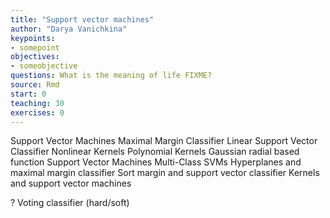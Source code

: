 ```yaml
---
title: "Support vector machines"
author: "Darya Vanichkina"
keypoints:
- somepoint
objectives:
- someobjective
questions: What is the meaning of life FIXME?
source: Rmd
start: 0
teaching: 30
exercises: 0
---
```



Support Vector Machines 
Maximal Margin Classifier 
Linear Support Vector Classifier
Nonlinear Kernels
Polynomial Kernels
Gaussian radial based function
Support Vector Machines 
Multi-Class SVMs
Hyperplanes and maximal margin classifier
Sort margin and support vector classifier
Kernels and support vector machines

? Voting classifier (hard/soft)